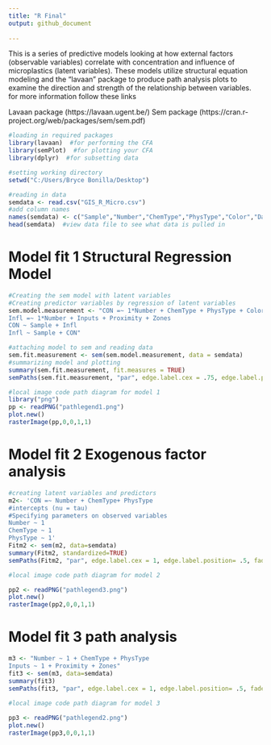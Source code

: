 ```yaml
---
title: "R Final"
output: github_document
  
---
```

This is a  series of predictive models looking at how external factors (observable variables) correlate with concentration and influence
of microplastics (latent variables). These models utilize structural equation modeling and the "lavaan" package to produce path analysis
plots to examine the direction and strength of the relationship between variables.
for more information  follow these links

Lavaan package (https://lavaan.ugent.be/)
Sem package (https://cran.r-project.org/web/packages/sem/sem.pdf)
```r


 
#loading in required packages
library(lavaan)  #for performing the CFA
library(semPlot)  #for plotting your CFA
library(dplyr)  #for subsetting data 

#setting working directory
setwd("C:/Users/Bryce Bonilla/Desktop")

#reading in data
semdata <- read.csv("GIS_R_Micro.csv")
#add column names
names(semdata) <- c("Sample","Number","ChemType","PhysType","Color","Date","Lat","Lon","Inputs","Proximity","Zones")
head(semdata)  #view data file to see what data is pulled in
```
# Model fit 1 Structural Regression Model
```r


#Creating the sem model with latent variables
#Creating predictor variables by regression of latent variables
sem.model.measurement <- "CON =~ 1*Number + ChemType + PhysType + Color
Infl =~ 1*Number + Inputs + Proximity + Zones
CON ~ Sample + Infl
Infl ~ Sample + CON"

#attaching model to sem and reading data
sem.fit.measurement <- sem(sem.model.measurement, data = semdata)
#summarizing model and plotting
summary(sem.fit.measurement, fit.measures = TRUE)
semPaths(sem.fit.measurement, "par", edge.label.cex = .75, edge.label.position= .5, fade = FALSE)  #plot our CFA. you can change layout with layout = argument. see ?semPaths() for more. 

#local image code path diagram for model 1
library("png")
pp <- readPNG("pathlegend1.png")
plot.new() 
rasterImage(pp,0,0,1,1)

```

# Model fit 2 Exogenous factor analysis
```r


#creating latent variables and predictors
m2<- 'CON =~ Number + ChemType+ PhysType
#intercepts (nu = tau) 
#Specifying parameters on observed variables
Number ~ 1
ChemType ~ 1 
PhysType ~ 1' 
Fitm2 <- sem(m2, data=semdata) 
summary(Fitm2, standardized=TRUE)
semPaths(Fitm2, "par", edge.label.cex = 1, edge.label.position= .5, fade = FALSE)

#local image code path diagram for model 2

pp2 <- readPNG("pathlegend3.png")
plot.new() 
rasterImage(pp2,0,0,1,1)
```

# Model fit 3 path analysis
```r



m3 <- "Number ~ 1 + ChemType + PhysType
Inputs ~ 1 + Proximity + Zones"
fit3 <- sem(m3, data=semdata)
summary(fit3)
semPaths(fit3, "par", edge.label.cex = 1, edge.label.position= .5, fade = FALSE)
 
#local image code path diagram for model 3       

pp3 <- readPNG("pathlegend2.png")
plot.new() 
rasterImage(pp3,0,0,1,1)
```
